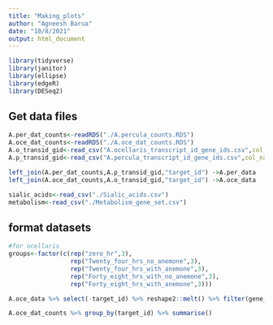 ```yaml
---
title: "Making_plots"
author: "Agneesh Barua"
date: "10/8/2021"
output: html_document
---
```

```r
library(tidyverse)
library(janitor)
library(ellipse)
library(edgeR)
library(DESeq2)
```

## Get data files
```r
A.per_dat_counts<-readRDS("./A.percula_counts.RDS")
A.oce_dat_counts<-readRDS("./A.oce_dat_counts.RDS")
A.o_transid_gid<-read_csv("A.ocellaris_transcript_id_gene_ids.csv",col_names = c("target_id","gene_id"))
A.p_transid_gid<-read_csv("A.percula_transcript_id_gene_ids.csv",col_names = c("target_id","gene_id"))

left_join(A.per_dat_counts,A.p_transid_gid,"target_id") ->A.per_data
left_join(A.oce_dat_counts,A.o_transid_gid,"target_id") ->A.oce_data

sialic_acids<-read_csv("./Sialic_acids.csv")
metabolism<-read_csv("./Metabolism_gene_set.csv")
```

## format datasets
```r
#for ocellaris
groups<-factor(c(rep("zero_hr",3),
                 rep("Twenty_four_hrs_no_anemone",3),
                 rep("Twenty_four_hrs_with_anemone",3),
                 rep("Forty_eight_hrs_with_no_anemone",3),
                 rep("Forty_eight_hrs_with_anemone",3)))

A.oce_data %>% select(-target_id) %>% reshape2::melt() %>% filter(gene_id == "ENSAOCG00000004761.1")
```


```r
A.oce_dat_counts %>% group_by(target_id) %>% summarise()

```